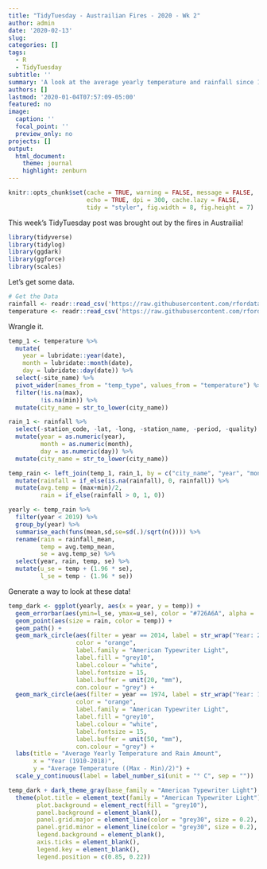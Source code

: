 ```yaml
---
title: "TidyTuesday - Austrailian Fires - 2020 - Wk 2"
author: admin
date: '2020-02-13'
slug:  
categories: []
tags:
  - R
  - TidyTuesday
subtitle: ''
summary: 'A look at the average yearly temperature and rainfall since 1910'
authors: []
lastmod: '2020-01-04T07:57:09-05:00'
featured: no
image:
  caption: ''
  focal_point: ''
  preview_only: no
projects: []
output: 
  html_document:
    theme: journal
    highlight: zenburn
---
```

```r
knitr::opts_chunk$set(cache = TRUE, warning = FALSE, message = FALSE, 
                      echo = TRUE, dpi = 300, cache.lazy = FALSE,
                      tidy = "styler", fig.width = 8, fig.height = 7)
```

This week's TidyTuesday post was brought out by the fires in Austrailia! 

```r
library(tidyverse)
library(tidylog)
library(ggdark)
library(ggforce)
library(scales)
```


Let's get some data. 

```r
# Get the Data
rainfall <- readr::read_csv('https://raw.githubusercontent.com/rfordatascience/tidytuesday/master/data/2020/2020-01-07/rainfall.csv')
temperature <- readr::read_csv('https://raw.githubusercontent.com/rfordatascience/tidytuesday/master/data/2020/2020-01-07/temperature.csv')
```

Wrangle it. 

```r
temp_1 <- temperature %>%
  mutate(
    year = lubridate::year(date), 
    month = lubridate::month(date),
    day = lubridate::day(date)) %>%
  select(-site_name) %>%
  pivot_wider(names_from = "temp_type", values_from = "temperature") %>%
  filter(!is.na(max),
         !is.na(min)) %>%
  mutate(city_name = str_to_lower(city_name))

rain_1 <- rainfall %>%
  select(-station_code, -lat, -long, -station_name, -period, -quality) %>%
  mutate(year = as.numeric(year),
         month = as.numeric(month),
         day = as.numeric(day)) %>%
  mutate(city_name = str_to_lower(city_name))

temp_rain <- left_join(temp_1, rain_1, by = c("city_name", "year", "month", "day")) %>%
  mutate(rainfall = if_else(is.na(rainfall), 0, rainfall)) %>%
  mutate(avg.temp = (max+min)/2,
         rain = if_else(rainfall > 0, 1, 0))

yearly <- temp_rain %>%
  filter(year < 2019) %>%
  group_by(year) %>%
  summarise_each(funs(mean,sd,se=sd(.)/sqrt(n()))) %>%
  rename(rain = rainfall_mean,
         temp = avg.temp_mean,
         se = avg.temp_se) %>%
  select(year, rain, temp, se) %>%
  mutate(u_se = temp + (1.96 * se),
         l_se = temp - (1.96 * se))
```

Generate a way to look at these data!

```r
temp_dark <- ggplot(yearly, aes(x = year, y = temp)) +
  geom_errorbar(aes(ymin=l_se, ymax=u_se), color = "#726A6A", alpha = .2) +
  geom_point(aes(size = rain, color = temp)) +
  geom_path() +
  geom_mark_circle(aes(filter = year == 2014, label = str_wrap("Year: 2014: 18.25C Highest Average Temp")), 
                   color = "orange", 
                   label.family = "American Typewriter Light",
                   label.fill = "grey10",
                   label.colour = "white",
                   label.fontsize = 15,
                   label.buffer = unit(20, "mm"),
                   con.colour = "grey") +
  geom_mark_circle(aes(filter = year == 1974, label = str_wrap("Year: 1974: 2.22mm Highest Rainfall")), 
                   color = "orange", 
                   label.family = "American Typewriter Light",
                   label.fill = "grey10",
                   label.colour = "white",
                   label.fontsize = 15,
                   label.buffer = unit(50, "mm"),
                   con.colour = "grey") +
  labs(title = "Average Yearly Temperature and Rain Amount",
       x = "Year (1910-2018)",
       y = "Average Temperature ((Max - Min)/2)") +
  scale_y_continuous(label = label_number_si(unit = "° C", sep = ""))

temp_dark + dark_theme_gray(base_family = "American Typewriter Light") + 
  theme(plot.title = element_text(family = "American Typewriter Light"),
        plot.background = element_rect(fill = "grey10"),
        panel.background = element_blank(),
        panel.grid.major = element_line(color = "grey30", size = 0.2),
        panel.grid.minor = element_line(color = "grey30", size = 0.2),
        legend.background = element_blank(),
        axis.ticks = element_blank(),
        legend.key = element_blank(),
        legend.position = c(0.85, 0.22)) 
```

